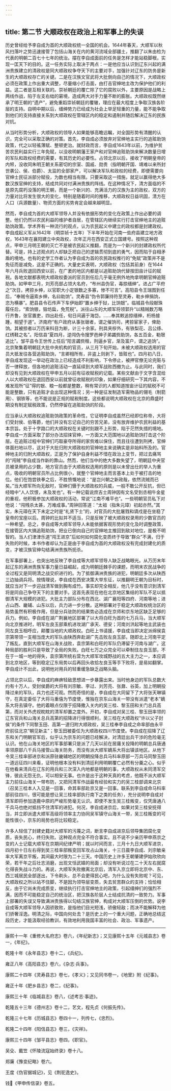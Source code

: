 ```yaml
---
---
---
```

title: 第二节 大顺政权在政治上和军事上的失误
---




历史曾经给予李自成为首的大顺政权统一全国的机会。1644年春天，大顺军以秋风扫落叶之势迅速接管了包括山海关在内的黄河流域全部疆土，推翻了以朱由检为代表的明朝二百七十七年的统治。摆在李自成面前的任务是怎样才能站稳脚根，实现一匡天下的目的。这一任务实际上取决于两点：一是他应当认识到辽东兴起的满洲贵族建立的清政权是同大顺政权争夺天下的主要对手，加强针对辽东的防务是新生的大顺政权存亡的关键。二是在汉族文官武将大批倒向自己的情况下，大顺政权必须在政策上作出重大调整，尽量缩小打击面，由打击官绅地主改为保护他们的利益。这二者是互相关联的。崇祯朝廷的覆亡除了它的腐败以外，主要原因是战略上两线作战，陷于左支右绌的窘境，造成两大对手力量不断的膨胀。大顺政权既然继承了明王朝的“遗产”，避免重蹈崇祯朝廷的覆辙，理应在最大程度上争取汉族各阶层的支持。自明中期以后，缙绅势力已经成为社会上举足轻重的力量，能不能争取到他们的支持直接关系到大顺政权在管辖区内的稳定和遏制并随后解决辽东的民族对抗。

从当时形势分析，大顺政权的领导人如果能够高瞻远瞩，对全国形势有清醒的认识，完全可以采取正确的对策。首先，李自成必须放弃对官绅地主实行的追赃助饷政策，代之以轻徭薄赋、整顿吏治。就财政而言，李自成1643年以前，为维护贫苦农民利益实行三年免赋，以没收明朝藩王家产和对官绅追赃助饷来解决数量日增的军队和政权经费的需要，有其历史的必要性。占领北京以后，接收了明朝皇帝的内帑，没收同朱明王朝关系密切的宗室、国戚、勋贵（指明朝开国、靖难以来所封世袭公、侯、伯爵）、太监的全部家产，可以解决军队和政权的经费，即便需要向官绅士民征派部分赋役，为数也相当有限。只要采取这一措施，就足以赢得绝大多数汉族官绅的支持，结成共同对付满洲贵族的阵线。在这种情况下，清方面临的不是原先腐朽没落的明王朝，而是一个新兴的、充满活力的汉族为主的政权，双方的力量对比将发生很大的变化，特别是随着时间的推移，大顺政权日益巩固，清方在人口（兵源数量）、物资方面的劣势肯定会越来越明显。

然而，李自成为首的大顺军领导人并没有依据形势的变化在政策上作出必要的调整。他们仍然以农民利益的维护者自居，在管辖区内继续实行打击官绅地主的追赃助饷政策。学术界有一种流行的观点，认为农民起义中建立的政权都是封建政权。李自成起义军从1642年（明崇祯十五年）下半年开始在河南一些府县建立地方政权，1643年在襄阳建立中央政权，次年正月在西安正式立国建号。按照这种观点，甲申三月明王朝的灭亡不是被农民起义推翻，而是为一个新兴的封建政权所代替。可是，持上述观点的人却缺乏把自己的逻辑贯彻到底的勇气，因而陷于自相矛盾的境地。也有的史学工作者认为李自成为首的农民政权推行的“免赋”政策并不是免征而是减免，这是不正确的。大量史实表明，大顺政权（包括其前身）在1644年六月兵败退回西安以前，在广袤的地区内都是以追赃助饷代替按田亩计征的赋税。各地文献都表明大顺政权委派的官员到任后几乎毫无例外地拘拿明朝官绅追赃助饷。如甲申三月，刘芳亮部占领大名府，“布州县伪官，毒掠缙绅”。进占广平府之“次日，拷掠乡绅，以官职大小定银数之多寡，惨不可言”。高阳县令王瑞图到任后，“奉贼令逼索乡绅，名曰助饷”。灵寿县“伪令郭廉持符至灵寿，勒乡绅捐饷，恣为横暴”。肥县县令石传声下车伊始即“置乡绅于狱，比饷银”。临城县令段献珠履任后，“索饷银，毁坊扁，免荒税”。派往山东的大顺军将领郭升“以精贼数万略行齐鲁，张官置吏，四出赴任，旬日间遍于海岱。……奉其敕追掠缙绅，桁杨接踵，相望于道”。济南府“有户政府从事张琚者，谓之催饷司，拷掠宦家子，俾助饷。其被掠者以万历来科目为断，计三十余家。刑具夹桚外，有铁梨花、吕公绦、红绣鞋之名”。阳信县“夏四月，逆闯伪令搜罗邑绅子弟蠲赀助饷，各五百金，勒限追比”。邹平县令王世传上任后“阳言蠲赀租，刑逼乡官，渐及富户，谓之追饷”。北京聚集着明朝廷大批中央机构的官员，从三月下旬开始，未被大顺政权选用的官员大抵发往各营追赃助饷，“言卿相所有，非盗上则剥下，皆赃也”。四月初八日，李自成发现这一举动在政治上已经造成不利影响，下令停止，被押官僚无论完赃与否一律释放，但各地的追赃活动一直延续到大顺军战败西撤为止。与此同时，我们却没有见到大顺政权在甲申五月以前有征收赋税的记载。某些文献由于文字含混给人以大顺政权在退回西安以前就曾征收赋税的印象，如果仔细研究一下其内容，不难发现所“征”得的银、粮一般都是整数，稍有常识的人都知道按亩计征的赋税不可能是整数，只有追赃才会出现这种情况；另一种是征发制造军需物品的翎毛（制箭用）、钢铁等，也不能说是正规的赋税制度。这些都说明大顺政权在北京的鼎盛时期没有制定赋税政策，仍然停留在追赃助饷的阶段。

应当承认大顺政权追赃助饷政策的革命性，它证明李自成虽然已经即位称帝，大将们受封侯、伯等爵，他们并没有忘记自己的穷苦兄弟，没有放弃维护农民利益的基本宗旨。处于十字路口的大顺政权在关键时刻跟不上形势，陷于茫然失措的境地。李自成一方面采取了部分办法招徕官绅，一方面又大范围地以追赃助饷打击这个阶层。在追赃过程中官绅们巧取豪夺所得的家赀难以保住，而且往往遭到刑拷，官绅体面扫地以尽，这对于大批归附大顺政权的官绅地主来说确实是非始料所及的。官绅地主的归附大顺政权，正是为了保护自身利益不惜在政治上变节，把过去痛骂的“闯贼”李自成当作新的靠山。然而，他们当中的绝大多数失望了，明朝廷中央官员被录用的占少数，地方官员由于大顺政权选用的原则是以未曾出仕的举人为重点，吸收的明朝官员所占比例很小，就整个官绅地主而言基本上处于被打击的地位。他们在饱尝铁拳之后，不胜愤慨地说：“是岂兴朝之新政哉，依然流贼而已矣。”当大顺军所向无敌时，官绅们慑于大顺政权的兵威，一般不敢公开反抗，但已经暗中“人人饮恨，未及发也”。有一种记载说庶吉士周钟因有文名受到丞相牛金星的重视，他积极参加大顺政权的活动，常说“江南不难平也”。一些明朝官员私下对他说：“闯残杀太甚，万难成事。”周钟回答道：“太祖（指朱元璋）初起亦然。”其实，朱元璋在天下未定之时是“礼贤下士”的，对官员的大批屠戮和谪戍是在坐稳了皇帝的宝座以后。周钟的比拟并不适当，只是反映了被大顺政权录用的少数官员的一种希望。总之，李自成等大顺军领导人未能依据客观形势的变化及时调整政策，在接管区内大搞追赃助饷，把业已倒向自己的官绅地主推回到敌对地位，是极不明智的。当人们津津乐道“闯王进京”后如何如何腐化变质终于导致“群众”不满，归于失败的时候，本书作者却认为正是由于李自成为首的大顺政权没有完成封建化的质变，才被汉族官绅勾结满洲贵族所扼杀。

在军事部署上，也突出地反映了李自成等大顺军领导人缺乏战略眼光。从万历末年起辽东的满洲贵族军事力量日益崛起，成为明朝廷棘手的课题，而明末农民战争的全过程又是同明清之战交织进行的。为了抵御满洲贵族的进犯，明朝廷多次从陕西三边抽调兵将。按情理说，李自成在西安决策大举东征，以推翻明王朝为目标时，就应当对下一步迎战清军做到胸有成竹。事实却完全相反，他几乎没有意识到清军将是同自己争夺天下的主要对手。这首先表现在他在北京地区集结的军队不足以抵御清军大规模的进犯。大批主力部队分布在西北、湖广襄阳等四府、河南等地；进占山西、畿辅、山东以后，兵力进一步分散。这种部署对于稳定大顺政权统治区的局势虽然有积极作用，但是分兵驻防的结果势必造成在京师和京东地区缺乏足够的兵力。例如，李自成在湖广荆襄地区部署了以大将白旺为首的七万兵马，当大顺军向北京推进时，明军左良玉部乘机进攻湖广承天、德安；河南刘洪起等地主武装也同左良玉相呼应，颠覆当地的大顺政权。白旺上书请援，李自成当即决定派绵侯袁宗第带领一支相当庞大的军队由陕西奔赴湖广先击败左良玉部，随即北上河南平定了叛乱，直到大顺军在山海关战败，袁宗第和白旺的军队仍滞留于河南与湖广。这种局部的胜利只是导致了全局的失败。白旺七万之众完全可以牵制住左良玉部，不在于一城一地的得失，袁宗第所统右营为大顺军攻城野战的五大主力之一，本应调到北京地区，等到稳定辽东局势以后再回头收拾左良玉等手下败将，是易如翻掌。李自成计不出此，说明他对用兵的轻重缓急缺乏战略头脑。

占领北京以后，李自成的麻痹轻敌思想进一步暴露出来。当时他身边的军队总数大约有十万人，受封侯爵的大将有刘宗敏、李过、刘芳亮、张鼐、谷英，加上明朝投降过来的军队，兵力也还可观。然而奇怪的是，李自成在大同留下了大将张天琳镇守，在真定委任了大将马重僖为节度使，惟独在京东山海关一带没有派遣“老本”嫡系大将去镇守。他的着眼点仅限于招降撒入关内的吴三桂、黎玉田和关门总兵高第，而对关外虎视眈眈的清军却置之度外。开初，李自成对吴三桂、黎玉田率领的辽东官兵和山海关总兵高第的招降进行得很顺利，吴三桂在大顺政权“许以父子封侯”的条件下同黎玉田、高第一道归附大顺政权，吴三桂奉李自成之命率部由永平府前往北京“朝见新主”；黎玉田被委任为大顺政权四川节度使。李自成在招降了辽东和关门明朝官军后，似乎认为京东的问题已经解决，对清廷出兵干涉的危险毫无认识。他在山海关地区的军事部署只是派了几天以前在居庸关投降的明朝总兵唐通率领原部八千兵马接管山海关防务，而没有派大顺军嫡系大将出镇该地区。从他下令吴三桂率部进京和派原驻畿辅地区的明朝投降总兵马科率原部一万兵马同黎玉田一道远征四川来看，证明他根本没有料到清廷利用明朝覆亡必然有分羹之心。似乎在他看来清兵在辽东的用兵和三次深入内地都是明朝的事，大顺政权从未同清军交锋，彼此无怨无仇，可以相安无事。也许是出于这种天真的考虑，他既不派大顺军主力前往山海关一带布防，又把同清军作战最有经验和实力的吴三桂部调来北京（召吴三桂本人入见是一回事，命其率部赴京又是一回事。联系到李自成命马科率部前往四川，很可能是想让吴三桂率部执行南下之类的任务），充分说明李自成对清军即将参加逐鹿中原的严峻形势毫无认识。即使不发生吴三桂叛变，仅凭唐通八千兵马也绝对抵挡不住清军的进犯。何况，李自成进京后，如果对吴三桂安抚得当，并立即派遣大顺军高级将领率主力协同吴军镇守山海关一带，吴三桂叛变的可能性很小，京东的局势也将比较稳定。

许多人轻信了封建史籍对大顺军的污蔑之词，断言李自成进京后领导集团腐化变质，丧失民心，终归失败。这种观点完全不符合事实。且不说不少亲历甲申燕京之变的人士记载大顺军在京期间纪律严明；就以时间而言，三月十九日大顺军进京，四月初十日左右得到吴三桂率部叛变回军攻占山海关，十三日晨李自成、刘宗敏亲率大军离京平叛，其间最大时限为二十三天。中国历史上许多王朝肇建伊始欣欣向荣，若干年之后壮志消磨，出现文恬武嬉的局面；却没有听说过在二十天左右就腐化得丧失战斗力的。再说，大顺军失败撤离北京后，清军入京立即将北京中、东、西三城居民全部逐出，下令剃头，总不会更得民心吧，为什么没有失败呢？可见，大顺政权之所以站不住脚，不是因为领导层变质，失去贫苦群众的支持；恰恰相反，由于它尚未完成质变，继续执行打击官绅地主的政策，引起缙绅们的强烈不满，因而不可能稳定自己的统治区，把汉族各阶层人士结成抗清的一致势力。军事上部署的失误又导致满洲贵族得以勾结汉族官绅，构成对大顺军压倒的优势。说李自成等大顺军领导人因骄致败，是指他们目光短浅，骄傲轻敌；而决不能解释为他们骄奢淫逸。明清之际，中国向何处去？是历史上的一个重大问题，正确地总结这段历史，才能汲取经验教训，有效地利用我国丰富的社会、政治、军事遗产。



* * *



康熙十一年《重修大名府志》卷六，《年纪新志》；又见康熙十五年《元城县志》卷一，《年纪》。 ​​​​​​​​​



乾隆十年《永年县志》卷十二，《兵纪》。 ​​​​​​​​​



雍正八年《高阳县志》卷六，《杂志·兵事》。 ​​​​​​​​​



康熙二十四年《灵寿县志》卷七，《孝义》；又见同书卷一，《地里》附《纪事》。 ​​​​​​​​​



雍正十年《肥乡县志》卷二，《纪事》。 ​​​​​​​​​



康熙三十年《临城县志》卷八，《述考志·事迹》。 ​​​​​​​​​



乾隆五十三年《德州志》卷十二，艺文，程先贞《何振先传》。 ​​​​​​​​​



乾隆三十七年《历城县志》卷四十一，列传七，《忠烈》。 ​​​​​​​​​



乾隆二十四年《阳信县志》卷三，《灾祥》。 ​​​​​​​​​



康熙三十四年《邹平县志》卷四，《职官》。 ​​​​​​​​​



吴殳、戴笠《怀陵流寇始终录》卷十八。 ​​​​​​​​​



郑廉《豫变纪略》卷六。 ​​​​​​​​​



王度《伪官据城记》，见《荆驼逸史》。 ​​​​​​​​​



钱《甲申传信录》卷五。 ​​​​​​​​​